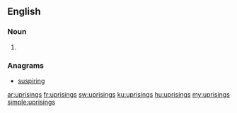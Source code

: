 ==English==

===Noun===
{{head|en}}

# {{plural of|uprising}}

===Anagrams===
* [[suspiring#English|suspiring]]

[[ar:uprisings]]
[[fr:uprisings]]
[[sw:uprisings]]
[[ku:uprisings]]
[[hu:uprisings]]
[[my:uprisings]]
[[simple:uprisings]]